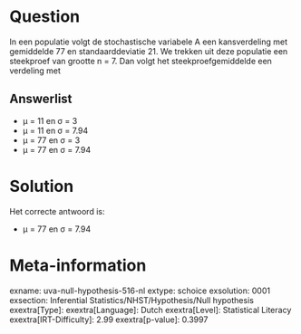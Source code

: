 Question
========

In een populatie volgt de stochastische variabele A een kansverdeling
met gemiddelde 77 en standaarddeviatie 21. We trekken uit deze populatie
een steekproef van grootte n = 7. Dan volgt het steekproefgemiddelde een
verdeling met

Answerlist
----------

* μ = 11 en σ = 3
* μ = 11 en σ = 7.94
* μ = 77 en σ = 3
* μ = 77 en σ = 7.94

Solution
========

Het correcte antwoord is: 

* μ = 77 en σ = 7.94

Meta-information
================
exname: uva-null-hypothesis-516-nl
extype: schoice
exsolution: 0001
exsection: Inferential Statistics/NHST/Hypothesis/Null hypothesis
exextra[Type]: 
exextra[Language]: Dutch
exextra[Level]: Statistical Literacy
exextra[IRT-Difficulty]: 2.99
exextra[p-value]: 0.3997
